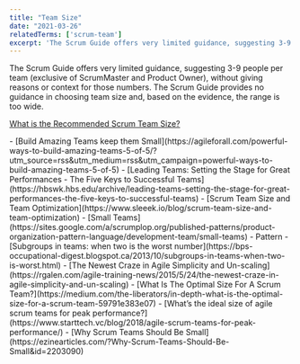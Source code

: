 ```yaml
---
title: "Team Size"
date: "2021-03-26"
relatedTerms: ['scrum-team']
excerpt: 'The Scrum Guide offers very limited guidance, suggesting 3-9 people per team (exclusive of'
---
```


The Scrum Guide offers very limited guidance, suggesting 3-9 people per team (exclusive of ScrumMaster and Product Owner), without giving reasons or context for those numbers. The Scrum Guide provides no guidance in choosing team size and, based on the evidence, the range is too wide.

[What is the Recommended Scrum Team Size?](/blog/scrum-team-size)

<HighlightBox heading="Resource Links" variant="resourceLinks">
- [Build Amazing Teams keep them Small](https://agileforall.com/powerful-ways-to-build-amazing-teams-5-of-5/?utm_source=rss&utm_medium=rss&utm_campaign=powerful-ways-to-build-amazing-teams-5-of-5)
- [Leading Teams: Setting the Stage for Great Performances - The Five Keys to Successful Teams](https://hbswk.hbs.edu/archive/leading-teams-setting-the-stage-for-great-performances-the-five-keys-to-successful-teams)
- [Scrum Team Size and Team Optimization](https://www.sleeek.io/blog/scrum-team-size-and-team-optimization)
- [Small Teams](https://sites.google.com/a/scrumplop.org/published-patterns/product-organization-pattern-language/development-team/small-teams) - Pattern
- [Subgroups in teams: when two is the worst number](https://bps-occupational-digest.blogspot.ca/2013/10/subgroups-in-teams-when-two-is-worst.html)
- [The Newest Craze in Agile Simplicity and Un-scaling](https://rgalen.com/agile-training-news/2015/5/24/the-newest-craze-in-agile-simplicity-and-un-scaling)
- [What Is The Optimal Size For A Scrum Team?](https://medium.com/the-liberators/in-depth-what-is-the-optimal-size-for-a-scrum-team-59791e383e07)
- [What’s the ideal size of agile scrum teams for peak performance?](https://www.starttech.vc/blog/2018/agile-scrum-teams-for-peak-performance/)
- [Why Scrum Teams Should Be Small](https://ezinearticles.com/?Why-Scrum-Teams-Should-Be-Small&id=2203090)
</HighlightBox>
